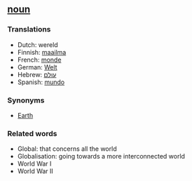 ==[[noun]]==

===Translations===

*Dutch: wereld
*Finnish: [[maailma]]
*French: [[monde]]
*German: [[Welt]]
*Hebrew: [[עולם]]
*Spanish: [[mundo]]

===Synonyms===

*[[Earth]]

===Related words===

*Global: that concerns all the world
*Globalisation: going towards a more interconnected world
*World War I
*World War II